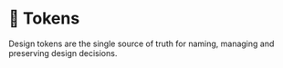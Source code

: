
# 🔗 Tokens

Design tokens are the single source of truth for naming, managing and preserving design decisions.

<Cards className="mt-8">
  <Card  title="🎨 Color" href="/documentation/tokens/color" />
  <Card  title="📐 Spacing" href="/documentation/tokens/spacing" />
  <Card  title="💪 Size" href="/documentation/tokens/size" />
  <Card  title="🚧 Border" href="/documentation/tokens/border" />
  <Card  title="📏 Breakpoints" href="/documentation/tokens/breakpoints" />
</Cards>
